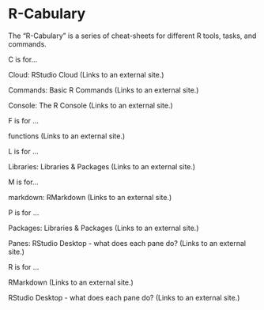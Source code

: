 # R-Cabulary
The "R-Cabulary" is a series of cheat-sheets for different R tools, tasks, and commands.

 

C is for...

Cloud: RStudio Cloud (Links to an external site.)

Commands: Basic R Commands (Links to an external site.)

Console: The R Console (Links to an external site.)

 

F is for ...

functions (Links to an external site.)

 

L is for ...

Libraries: Libraries & Packages (Links to an external site.)

 

M is for...

markdown: RMarkdown (Links to an external site.) 

 

P is for ...

Packages: Libraries & Packages (Links to an external site.)

Panes: RStudio Desktop - what does each pane do? (Links to an external site.)

 

R is for ...

RMarkdown (Links to an external site.) 

RStudio Desktop - what does each pane do? (Links to an external site.)

